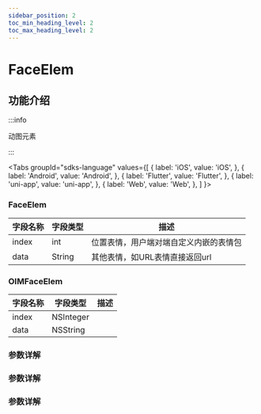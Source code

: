 ```yaml
---
sidebar_position: 2
toc_min_heading_level: 2
toc_max_heading_level: 2
---
```


# FaceElem

## 功能介绍

:::info

动图元素

:::

<Tabs
groupId="sdks-language"
values={[
{ label: 'iOS', value: 'iOS', },
{ label: 'Android', value: 'Android', },
{ label: 'Flutter', value: 'Flutter', },
{ label: 'uni-app', value: 'uni-app', },
{ label: 'Web', value: 'Web', },
]
}>

<TabItem value="Flutter">


### FaceElem

| 字段名称 | 字段类型  | 描述 |
| -------- | --------- | ---- |
| index    | int | 位置表情，用户端对端自定义内嵌的表情包     |
| data     | String  |   其他表情，如URL表情直接返回url   |


</TabItem>

<TabItem value="iOS">

### OIMFaceElem

| 字段名称 | 字段类型  | 描述 |
| -------- | --------- | ---- |
| index    | NSInteger |      |
| data     | NSString  |      |

</TabItem>

<TabItem value="Android">

### 参数详解

</TabItem>

<TabItem value="Web">

### 参数详解

</TabItem>

<TabItem value="uni-app">

### 参数详解

</TabItem>

</Tabs>
